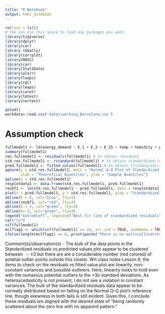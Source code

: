 ```yaml
---
title: "R Notebook"
output: html_notebook
---
```



```r
rm(list = ls())
# You can use this space to load any packages you want. 
library(tidyverse)
library(dplyr)
library(car)
library (GGally)
library(corrplot)
library(MASS)
library(car)
library(Stat2Data)
library(olsrr)
library(leaps)
library(rgl)
library(leaps)
library(caret)
library(lmtest)
library(nortest)
```

```r
getwd()
workdata<-read.csv('data\\working_Barcelona.csv')
```

# Assumption check
```r
fullmodel1 <- lm(energy_demand ~ E_1 + E_2 + E_25 + temp + humidity + pressure + wind_speed + rain_duration + factor(day_night) + factor(time_band) + factor(season) + factor(weather_main), data = workdata)
summary(fullmodel1)
res.fullmodel1 <- residuals(fullmodel1) # to obtain residuals
std.res.fullmodel1 <- rstandard(fullmodel1) # to obtain standardized residuals
pred.fullmodel1 <- fitted.values(fullmodel1) # to obtain fitted/predicted values
qqnorm(y = std.res.fullmodel1, main = "Normal Q-Q Plot of Standardized Residuals Fullmodel1",
       xlab = "Theoretical Quantiles", ylab = "Sample Quantiles")
qqline(y = std.res.fullmodel1)
resplotdata1 <- data.frame(std.res.fullmodel1, pred.fullmodel1)
resbf1 <- lm(std.res.fullmodel1 ~ pred.fullmodel1, data = resplotdata1)
plot(x = pred.fullmodel1, y = std.res.fullmodel1, ylab = "Standardized Residuals", xlab = "Predicted Values", main = "Normal Q-Q Plot of Standardized Residuals Fullmodel1", col = ifelse(std.res.fullmodel1 < -3,"red",ifelse(std.res.fullmodel1 > 3,"red","black")))
abline(h = 0, col="blue", lty=1)
abline(resbf1, col="red", lty=3)
abline(h = 3, col="green", lty=3)
abline(h=-3, col="green", lty=3)
legend("bottomleft", legend=c("Best fit line of standardized residuals", "Horizontal line y = 0.0", "Horizontal line, y = +/- 3"), fill = c("red","blue","green"), cex = 1.0)
cat("\n")
vif(fullmodel1)
mclflag1 <- which(vif(fullmodel1) >= 10, arr.ind = TRUE, useNames = TRUE)
ifelse(length(mclflag1) == 0, print(paste("There is no multicollinarity concern with the predictors in this model.")), print(paste("The predictor where there is a multicollinarity concern is", dimnames(mclflag1)[1],".")))
```
Comment(s)/observation(s) - The bulk of the data points in the Standardized residuals vs predicted values plot appear to be clustered between $\sim \pm 3$ but there are are a considerable number (red colored) of potetial outlier points outside this cluster.  Wrt class notes Lesson 6, the items to check on the residuals vs fitted value plot are linearity, non-constant variances and possible outliners.  Here, linearity looks to hold even with the numerous potential outliers to the $\pm3\sigma$ standard deviations.  As heteroscedasticity is not present, I do not see a violation in constant variances.  The bulk of the standardized residuals data appear to be normally distributed based on falling on the Normal Q-Q plot's reference line, though skewness in both tails is still evident.  Given this, I conclude these residuals are aligned with the desired state of "being randomly scattered about the zero line with no apparent pattern." 











